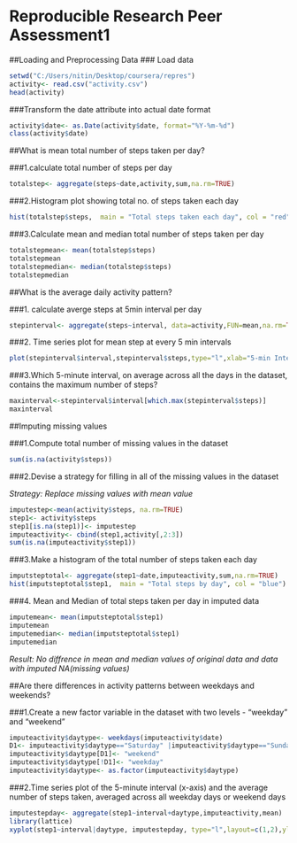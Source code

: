 Reproducible Research Peer Assessment1
=============================================

##Loading and Preprocessing Data
### Load data
```r
setwd("C:/Users/nitin/Desktop/coursera/repres")
activity<- read.csv("activity.csv")
head(activity)
```

###Transform the date attribute into actual date format 
```r
activity$date<- as.Date(activity$date, format="%Y-%m-%d")
class(activity$date)
```

##What is mean total number of steps taken per day?

###1.calculate total number of steps per day
```r
totalstep<- aggregate(steps~date,activity,sum,na.rm=TRUE)
```

###2.Histogram plot showing total no. of steps taken each day
```r
hist(totalstep$steps,  main = "Total steps taken each day", col = "red")
```

###3.Calculate mean and median total number of steps taken per day
```r
totalstepmean<- mean(totalstep$steps)
totalstepmean
totalstepmedian<- median(totalstep$steps)
totalstepmedian
```

##What is the average daily activity pattern?

###1. calculate averge steps at 5min interval per day
```r
stepinterval<- aggregate(steps~interval, data=activity,FUN=mean,na.rm=TRUE)
```

###2. Time series plot for mean step at every 5 min intervals
```r
plot(stepinterval$interval,stepinterval$steps,type="l",xlab="5-min Intervals",ylab="Average number of steps",  main=" Average steps taken at 5 minute intervals")
```

###3.Which 5-minute interval, on average across all the days in the dataset, contains the maximum number of steps?
```r
maxinterval<-stepinterval$interval[which.max(stepinterval$steps)]
maxinterval
```

##Imputing missing values

###1.Compute total number of missing values in the dataset
```r
sum(is.na(activity$steps))
```

###2.Devise a strategy for filling in all of the missing values in the dataset

*Strategy: Replace missing values with mean value* 
```r
imputestep<-mean(activity$steps, na.rm=TRUE)
step1<- activity$steps
step1[is.na(step1)]<- imputestep
imputeactivity<- cbind(step1,activity[,2:3])
sum(is.na(imputeactivity$step1))
```

###3.Make a histogram of the total number of steps taken each day
```r
imputsteptotal<- aggregate(step1~date,imputeactivity,sum,na.rm=TRUE)
hist(imputsteptotal$step1,  main = "Total steps by day", col = "blue")
```

###4. Mean and Median of total steps taken per day in imputed data
```r
imputemean<- mean(imputsteptotal$step1)
imputemean
imputemedian<- median(imputsteptotal$step1)
imputemedian
```
*Result: No diffrence in mean and median values of original data and data with imputed NA(missing values)*

##Are there differences in activity patterns between weekdays and weekends?

###1.Create a new factor variable in the dataset with two levels - "weekday" and "weekend" 
```r
imputeactivity$daytype<- weekdays(imputeactivity$date)
D1<- imputeactivity$daytype=="Saturday" |imputeactivity$daytype=="Sunday"
imputeactivity$daytype[D1]<- "weekend"
imputeactivity$daytype[!D1]<- "weekday"
imputeactivity$daytype<- as.factor(imputeactivity$daytype)
```

###2.Time series plot of the 5-minute interval (x-axis) and the average number of steps taken, averaged across all weekday days or weekend days 
```r
imputestepday<- aggregate(step1~interval+daytype,imputeactivity,mean)
library(lattice)
xyplot(step1~interval|daytype, imputestepday, type="l",layout=c(1,2),ylab="Number of steps")
```



